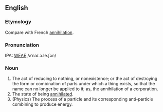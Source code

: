 ==English==
===Etymology===
Compare with French [[annihilation]].

===Pronunciation===
IPA: [[WEAE]] /ʌˈnaɪ.ə.le.ʃən/

===Noun===
# The act of reducing to nothing, or nonexistence; or the  act of destroying the form or combination of parts under  which a thing exists, so that the name can no longer be applied to it; as, the annihilation of a corporation.
# The state of being [[annihilated]].
# (Physics) The process of a particle and its corresponding anti-particle combining to produce energy.
<!-- some material copied from Webster's Revised Unabridged Dictionary (1913) -->